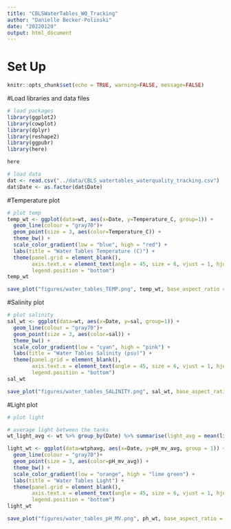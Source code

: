 ```yaml
---
title: "CBLSWaterTables_WQ_Tracking"
author: "Danielle Becker-Polinski"
date: "20220120"
output: html_document
---
```



# Set Up    
```r
knitr::opts_chunk$set(echo = TRUE, warning=FALSE, message=FALSE)
```
 
 
#Load libraries and data files 
```r
# load packages
library(ggplot2)
library(cowplot)
library(dplyr)
library(reshape2)
library(ggpubr)
library(here)

here

# load data
dat <- read.csv("../data/CBLS_watertables_waterquality_tracking.csv")
dat$Date <- as.factor(dat$Date)


```

#Temperature plot
```r
# plot temp
temp_wt <- ggplot(data=wt, aes(x=Date, y=Temperature_C, group=1)) +
  geom_line(colour = "gray70")+
  geom_point(size = 3, aes(color=Temperature_C)) +
  theme_bw() +
  scale_color_gradient(low = "blue", high = "red") +
  labs(title = "Water Tables Temperature (C)") +
  theme(panel.grid = element_blank(),
        axis.text.x = element_text(angle = 45, size = 6, vjust = 1, hjust = 1),
        legend.position = "bottom")
temp_wt

save_plot("figures/water_tables_TEMP.png", temp_wt, base_aspect_ratio = 1.8)
```


#Salinity plot
```r
# plot salinity
sal_wt <- ggplot(data=wt, aes(x=Date, y=sal, group=1)) +
  geom_line(colour = "gray70")+
  geom_point(size = 3, aes(color=sal)) +
  theme_bw() +
  scale_color_gradient(low = "cyan", high = "pink") +
  labs(title = "Water Tables Salinity (psu)") +
  theme(panel.grid = element_blank(),
        axis.text.x = element_text(angle = 45, size = 6, vjust = 1, hjust = 1),
        legend.position = "bottom")
sal_wt

save_plot("figures/water_tables_SALINITY.png", sal_wt, base_aspect_ratio = 1.8)
```

#Light plot
```r
# plot light

# average light between the tanks
wt_light_avg <- wt %>% group_by(Date) %>% summarise(light_avg = mean(light, na.rm = TRUE))

light_wt <- ggplot(data=wtphavg, aes(x=Date, y=pH_mv_avg, group = 1)) +
  geom_line(colour = "gray70")+
  geom_point(size = 3, aes(color=pH_mv_avg)) +
  theme_bw() +
  scale_color_gradient(low = "orange", high = "lime green") +
  labs(title = "Water Tables Light") +
  theme(panel.grid = element_blank(),
        axis.text.x = element_text(angle = 45, size = 6, vjust = 1, hjust = 1),
        legend.position = "bottom")
light_wt

save_plot("figures/water_tables_pH_MV.png", ph_wt, base_aspect_ratio = 1.8)


```



